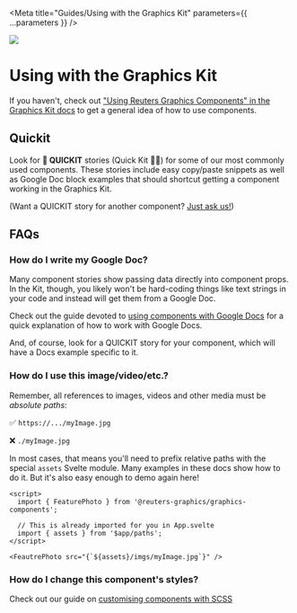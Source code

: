 

<Meta
  title="Guides/Using with the Graphics Kit"
  parameters={{ ...parameters }}
/>

![](https://graphics.thomsonreuters.com/style-assets/images/logos/reuters-graphics-logo/svg/graphics-logo-color-dark.svg)

# Using with the Graphics Kit

If you haven't, check out ["Using Reuters Graphics Components" in the Graphics Kit docs](https://reuters-graphics.github.io/docs_graphics-kit/for_developers/graphics-components/) to get a general idea of how to use components.

## Quickit

Look <span class="highlight">for <strong>🚀 QUICKIT</strong> stories</span> (Quick Kit 🤣🙄) for some of our most commonly used components. These stories
include easy copy/paste snippets as well as Google Doc block examples that should
shortcut getting a component working in the Graphics Kit.

(Want a QUICKIT story for another component? [Just ask us!](https://github.com/reuters-graphics/graphics-components/issues/new?labels=%F0%9F%93%9A%20documentation&assignees=hobbes7878))

## FAQs

### How do I write my Google Doc?

Many component stories show passing data directly into component props. In the Kit, though, you likely won't be hard-coding things like text strings in your code and instead will get them from a Google Doc.

Check out the guide devoted to [using components with Google Docs](?path=/docs/guides-using-with-google-docs--page) for a quick explanation of how to work with Google Docs.

And, of course, look for a QUICKIT story for your component, which will have a Docs example specific to it.

### How do I use this image/video/etc.?

Remember, all references to images, videos and other media must be _absolute paths_:

✅ `https://.../myImage.jpg`

❌ `./myImage.jpg`

In most cases, that means you'll need to prefix relative paths with the special `assets` Svelte module. Many examples in these docs show how to do it. But it's also easy enough to demo again here!

```svelte
<script>
  import { FeaturePhoto } from '@reuters-graphics/graphics-components';

  // This is already imported for you in App.svelte
  import { assets } from '$app/paths';
</script>

<FeautrePhoto src="{`${assets}/imgs/myImage.jpg`}" />
```

### How do I change this component's styles?

Check out our guide on [customising components with SCSS](?path=/docs/guides-customising-components-with-scss--page)
